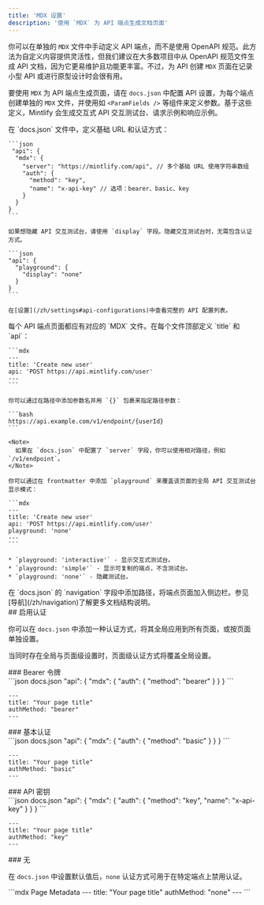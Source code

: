 ```yaml
---
title: 'MDX 设置'
description: '使用 `MDX` 为 API 端点生成文档页面'
---
```


你可以在单独的 `MDX` 文件中手动定义 API 端点，而不是使用 OpenAPI 规范。此方法为自定义内容提供灵活性，但我们建议在大多数项目中从 OpenAPI 规范文件生成 API 文档，因为它更易维护且功能更丰富。不过，为 API 创建 `MDX` 页面在记录小型 API 或进行原型设计时会很有用。

要使用 `MDX` 为 API 端点生成页面，请在 `docs.json` 中配置 API 设置，为每个端点创建单独的 `MDX` 文件，并使用如 `<ParamFields />` 等组件来定义参数。基于这些定义，Mintlify 会生成交互式 API 交互测试台、请求示例和响应示例。

<Steps>
  <Step title="配置你的 API">
    在 `docs.json` 文件中，定义基础 URL 和认证方式：

    ```json
     "api": {
      "mdx": {
        "server": "https://mintlify.com/api", // 多个基础 URL 使用字符串数组
        "auth": {
          "method": "key",
          "name": "x-api-key" // 选项：bearer、basic、key
        }
      }
    }
    ```

    如果想隐藏 API 交互测试台，请使用 `display` 字段。隐藏交互测试台时，无需包含认证方式。

    ```json
    "api": {
      "playground": {
        "display": "none"
      }
    }
    ```

    在[设置](/zh/settings#api-configurations)中查看完整的 API 配置列表。
  </Step>

  <Step title="创建端点页面">
    每个 API 端点页面都应有对应的 `MDX` 文件。在每个文件顶部定义 `title` 和 `api`：

    ```mdx
    ---
    title: 'Create new user'
    api: 'POST https://api.mintlify.com/user'
    ---
    ```

    你可以通过在路径中添加参数名并用 `{}` 包裹来指定路径参数：

    ```bash
    https://api.example.com/v1/endpoint/{userId}
    ```

    <Note>
      如果在 `docs.json` 中配置了 `server` 字段，你可以使用相对路径，例如 `/v1/endpoint`。
    </Note>

    你可以通过在 frontmatter 中添加 `playground` 来覆盖该页面的全局 API 交互测试台显示模式：

    ```mdx
    ---
    title: 'Create new user'
    api: 'POST https://api.mintlify.com/user'
    playground: 'none'
    ---
    ```

    * `playground: 'interactive'` - 显示交互式测试台。
    * `playground: 'simple'` - 显示可复制的端点，不含测试台。
    * `playground: 'none'` - 隐藏测试台。
  </Step>

  <Step title="将端点添加到文档中">
    在 `docs.json` 的 `navigation` 字段中添加路径，将端点页面加入侧边栏。参见[导航](/zh/navigation)了解更多文档结构说明。
  </Step>
</Steps>

<div id="enabling-authentication">
  ## 启用认证
</div>

你可以在 `docs.json` 中添加一种认证方式，将其全局应用到所有页面，或按页面单独设置。

当同时存在全局与页面级设置时，页面级认证方式将覆盖全局设置。

<div id="bearer-token">
  ### Bearer 令牌
</div>

<CodeGroup>
  ```json docs.json
  "api": {
      "mdx": {
        "auth": {
          "method": "bearer"
        }
      }
  }
  ```

  ```mdx Page Metadata
  ---
  title: "Your page title"
  authMethod: "bearer"
  ---
  ```
</CodeGroup>

<div id="basic-authentication">
  ### 基本认证
</div>

<CodeGroup>
  ```json docs.json
  "api": {
      "mdx": {
        "auth": {
          "method": "basic"
        }
      }
  }
  ```

  ```mdx Page Metadata
  ---
  title: "Your page title"
  authMethod: "basic"
  ---
  ```
</CodeGroup>

<div id="api-key">
  ### API 密钥
</div>

<CodeGroup>
  ```json docs.json
  "api": {
      "mdx": {
        "auth": {
          "method": "key",
          "name": "x-api-key"
        }
      }
  }
  ```

  ```mdx Page Metadata
  ---
  title: "Your page title"
  authMethod: "key"
  ---
  ```
</CodeGroup>

<div id="none">
  ### 无
</div>

在 `docs.json` 中设置默认值后，`none` 认证方式可用于在特定端点上禁用认证。

<CodeGroup>
  ```mdx Page Metadata
  ---
  title: "Your page title"
  authMethod: "none"
  ---
  ```
</CodeGroup>
